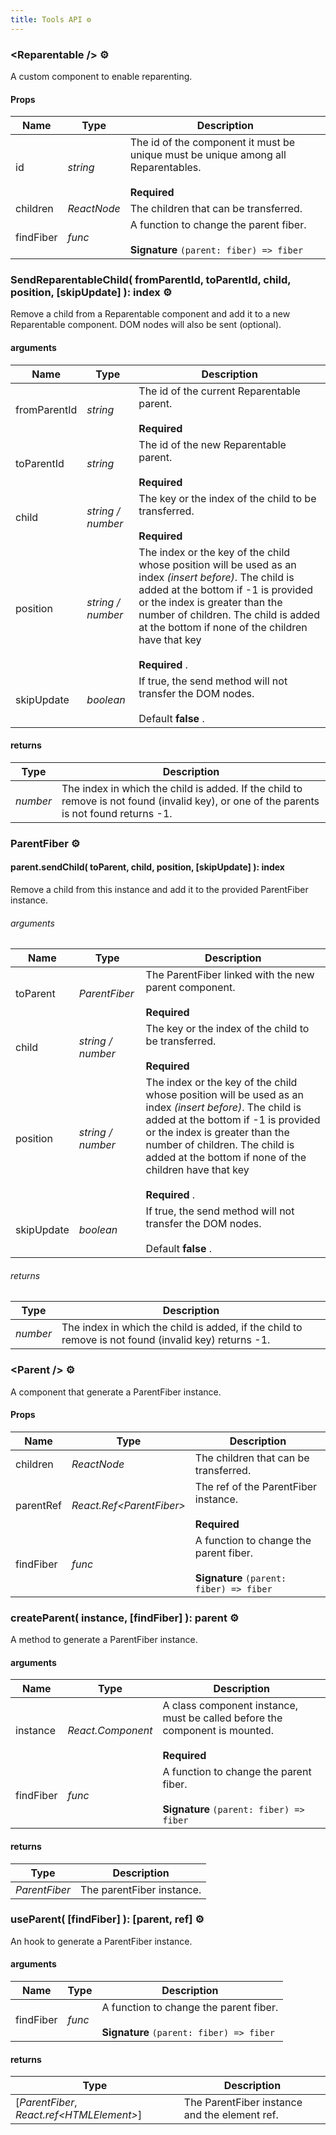 ```yaml
---
title: Tools API ⚙️
---
```


### <Reparentable /\> ⚙️

A custom component to enable reparenting.

#### Props

| Name      | Type        | Description                                                                                               |
| --------- | ----------- | --------------------------------------------------------------------------------------------------------- |
| id        | _string_    | The id of the component it must be unique must be unique among all Reparentables. <br/><br/> **Required** |
| children  | _ReactNode_ | The children that can be transferred.                                                                     |
| findFiber | _func_      | A function to change the parent fiber. <br/><br/> **Signature** `(parent: fiber) => fiber`                |

### SendReparentableChild( fromParentId, toParentId, child, position, [skipUpdate] ): index ⚙️

Remove a child from a Reparentable component and add it to a new Reparentable component. DOM nodes will also be sent (optional).

#### arguments

| Name         | Type              | Description                                                                                                                                                                                                                                                                                           |
| ------------ | ----------------- | ----------------------------------------------------------------------------------------------------------------------------------------------------------------------------------------------------------------------------------------------------------------------------------------------------- |
| fromParentId | _string_          | The id of the current Reparentable parent. <br/><br/> **Required**                                                                                                                                                                                                                                    |
| toParentId   | _string_          | The id of the new Reparentable parent. <br/><br/> **Required**                                                                                                                                                                                                                                        |
| child        | _string / number_ | The key or the index of the child to be transferred. <br/><br/> **Required**                                                                                                                                                                                                                          |
| position     | _string / number_ | The index or the key of the child whose position will be used as an index _(insert before)_. The child is added at the bottom if -1 is provided or the index is greater than the number of children. The child is added at the bottom if none of the children have that key <br/><br/> **Required** . |
| skipUpdate   | _boolean_         | If true, the send method will not transfer the DOM nodes. <br/><br/> Default **false** .                                                                                                                                                                                                              |

#### returns

| Type     | Description                                                                                                                              |
| -------- | ---------------------------------------------------------------------------------------------------------------------------------------- |
| _number_ | The index in which the child is added. If the child to remove is not found (invalid key), or one of the parents is not found returns -1. |

### ParentFiber ⚙️

#### parent.sendChild( toParent, child, position, [skipUpdate] ): index

Remove a child from this instance and add it to the provided ParentFiber instance.

###### arguments

| Name       | Type              | Description                                                                                                                                                                                                                                                                                           |
| ---------- | ----------------- | ----------------------------------------------------------------------------------------------------------------------------------------------------------------------------------------------------------------------------------------------------------------------------------------------------- |
| toParent   | _ParentFiber_     | The ParentFiber linked with the new parent component. <br/><br/> **Required**                                                                                                                                                                                                                         |
| child      | _string / number_ | The key or the index of the child to be transferred. <br/><br/> **Required**                                                                                                                                                                                                                          |
| position   | _string / number_ | The index or the key of the child whose position will be used as an index _(insert before)_. The child is added at the bottom if -1 is provided or the index is greater than the number of children. The child is added at the bottom if none of the children have that key <br/><br/> **Required** . |
| skipUpdate | _boolean_         | If true, the send method will not transfer the DOM nodes. <br/><br/> Default **false** .                                                                                                                                                                                                              |

###### returns

| Type     | Description                                                                                          |
| -------- | ---------------------------------------------------------------------------------------------------- |
| _number_ | The index in which the child is added, if the child to remove is not found (invalid key) returns -1. |

### <Parent /\> ⚙️

A component that generate a ParentFiber instance.

#### Props

| Name      | Type                      | Description                                                                                |
| --------- | ------------------------- | ------------------------------------------------------------------------------------------ |
| children  | _ReactNode_               | The children that can be transferred.                                                      |
| parentRef | _React.Ref<ParentFiber\>_ | The ref of the ParentFiber instance. <br/><br/> **Required**                               |
| findFiber | _func_                    | A function to change the parent fiber. <br/><br/> **Signature** `(parent: fiber) => fiber` |

### createParent( instance, [findFiber] ): parent ⚙️

A method to generate a ParentFiber instance.

#### arguments

| Name      | Type              | Description                                                                                         |
| --------- | ----------------- | --------------------------------------------------------------------------------------------------- |
| instance  | _React.Component_ | A class component instance, must be called before the component is mounted. <br/><br/> **Required** |
| findFiber | _func_            | A function to change the parent fiber. <br/><br/> **Signature** `(parent: fiber) => fiber`          |

#### returns

| Type          | Description               |
| ------------- | ------------------------- |
| _ParentFiber_ | The parentFiber instance. |

### useParent( [findFiber] ): [parent, ref] ⚙️

An hook to generate a ParentFiber instance.

#### arguments

| Name      | Type   | Description                                                                                |
| --------- | ------ | ------------------------------------------------------------------------------------------ |
| findFiber | _func_ | A function to change the parent fiber. <br/><br/> **Signature** `(parent: fiber) => fiber` |

#### returns

| Type                                       | Description                                   |
| ------------------------------------------ | --------------------------------------------- |
| [_ParentFiber_, _React.ref<HTMLElement\>_] | The ParentFiber instance and the element ref. |
